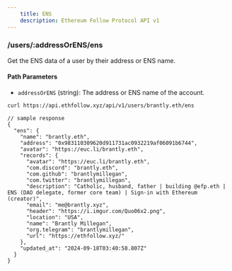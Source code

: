 ```yaml
---
    title: ENS
    description: Ethereum Follow Protocol API v1
---
```


### /users/\:addressOrENS/ens
Get the ENS data of a user by their address or ENS name. 

#### Path Parameters
- `addressOrENS` (string): The address or ENS name of the account.

```sh
curl https://api.ethfollow.xyz/api/v1/users/brantly.eth/ens
```

```jsonc
// sample response
{
  "ens": {
    "name": "brantly.eth",
    "address": "0x983110309620d911731ac0932219af06091b6744",
    "avatar": "https://euc.li/brantly.eth",
    "records": {
      "avatar": "https://euc.li/brantly.eth",
      "com.discord": "brantly.eth",
      "com.github": "brantlymillegan",
      "com.twitter": "brantlymillegan",
      "description": "Catholic, husband, father | building @efp.eth | ENS (DAO delegate, former core team) | Sign-in with Ethereum (creator)",
      "email": "me@brantly.xyz",
      "header": "https://i.imgur.com/Quo06x2.png",
      "location": "USA",
      "name": "Brantly Millegan",
      "org.telegram": "brantlymillegan",
      "url": "https://ethfollow.xyz/"
    },
    "updated_at": "2024-09-18T03:40:58.807Z"
  }
}
```